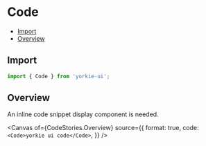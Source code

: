 # Code


<Meta of={CodeStories} />

- [Import](#import)
- [Overview](#overview)

## Import

```jsx
import { Code } from 'yorkie-ui';
```

## Overview

An inline code snippet display component is needed.

<Canvas
  of={CodeStories.Overview}
  source={{
    format: true,
    code: `<Code>yorkie ui code</Code>`,
  }}
/>
